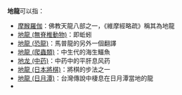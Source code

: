 '''地龍'''可以指：
*[[摩睺羅伽|摩睺羅伽]]：佛教天龍八部之一，《維摩經略疏》稱其為地龍
*[[地龍_(無脊椎動物)|地龍 (無脊椎動物)]]：即蚯蚓
*[[地龍_(恐龍)|地龍 (恐龍)]]：馬普龍的另外一個翻譯
*[[地龍_(爬蟲類)|地龍 (爬蟲類)]]：中生代的海生鱷魚
*[[地龙_(中药)|地龙 (中药)]]：中药中的平肝息风药
*[[地龍_(日本將棋)|地龍 (日本將棋)]]：將棋的步法之一
*[[地龍_(日月潭)|地龍 (日月潭)]]：台灣傳說中棲息在日月潭當地的龍
*{{lookfrom}}
{{disambig|D|Cat=二字消歧義}}